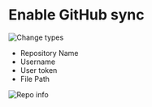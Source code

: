 # Enable GitHub sync

![Change types](/images/git-settings.png)

- Repository Name
- Username
- User token
- File Path

![Repo info](/images/repo-info.png)
